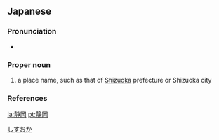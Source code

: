 {{also|靜岡|静冈}}
==Japanese==
{{ja-kanjitab|しず|おか|yomi=k}}

===Pronunciation===
* {{ja-pron|しずおか|y=k|acc=2|acc_ref=NHK}}

===Proper noun===
{{ja-pos|しずおか|kyu=靜岡|hhira=しづをか|proper}}

# a place name, such as that of [[Shizuoka]] prefecture or Shizuoka city

===References===
<references/>

[[Category:ja:Cities|しすおか]]

[[la:静岡]]
[[pt:静岡]]